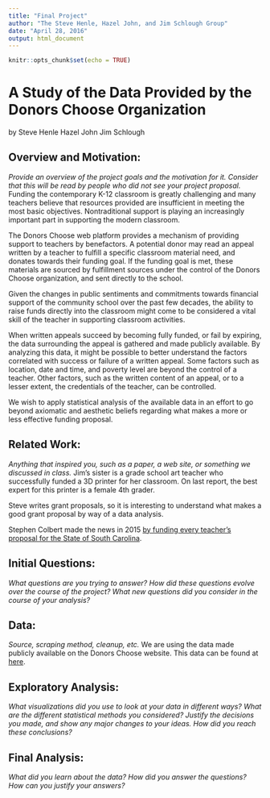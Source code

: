 ```yaml
---
title: "Final Project"
author: "The Steve Henle, Hazel John, and Jim Schlough Group"
date: "April 28, 2016"
output: html_document
---
```


```r
knitr::opts_chunk$set(echo = TRUE)
```
# A Study of the Data Provided by the Donors Choose Organization 
by
Steve Henle
Hazel John
Jim Schlough

## Overview and Motivation: 
*Provide an overview of the project goals and the motivation for it. Consider that this will be read by people who did not see your project proposal.*
Funding the contemporary K-12 classroom is greatly challenging and many teachers believe that resources provided are insufficient in meeting the most basic objectives. Nontraditional support is playing an increasingly important part in supporting the modern classroom. 

The Donors Choose web platform provides a mechanism of providing support to teachers by benefactors. A potential donor may read an appeal written by a teacher to fulfill a specific classroom material need, and donates towards their funding goal. If the funding goal is met, these materials are sourced by fulfillment sources under the control of the Donors Choose organization, and sent directly to the school. 

Given the changes in public sentiments and commitments towards financial support of the community school over the past few decades, the ability to raise funds directly into the classroom might come to be considered a vital skill of the teacher in supporting classroom activities. 

When written appeals succeed by becoming fully funded, or fail by expiring, the data surrounding the appeal is gathered and made publicly available. By analyzing this data, it might be possible to better understand the factors correlated with success or failure of a written appeal. Some factors such as location, date and time, and poverty level are beyond the control of a teacher. Other factors, such as the written content of an appeal, or to a lesser extent, the credentials of the teacher, can be controlled. 

We wish to apply statistical analysis of the available data in an effort to go beyond axiomatic and aesthetic beliefs regarding what makes a more or less effective funding proposal. 


## Related Work: 
*Anything that inspired you, such as a paper, a web site, or something we discussed in class.*
Jim's sister is a grade school art teacher who successfully funded a 3D printer for her classroom. On last report, the best expert for this printer is a female 4th grader.

Steve writes grant proposals, so it is interesting to understand what makes a good grant proposal by way of a data analysis.

Stephen Colbert made the news in 2015 [by funding every teacher's proposal for the State of South Carolina](http://time.com/3850694/stephen-colbert-funds-every-teacher-requested-grant-in-south-carolina-schools/).


## Initial Questions: 
*What questions are you trying to answer? How did these questions evolve over the course of the project? What new questions did you consider in the course of your analysis?*

## Data: 
*Source, scraping method, cleanup, etc.*
We are using the data made publicly available on the Donors Choose website.
This data can be found at [here](http://data.donorschoose.org/open-data/overview/).


## Exploratory Analysis: 
*What visualizations did you use to look at your data in different ways? What are the different statistical methods you considered? Justify the decisions you made, and show any major changes to your ideas. How did you reach these conclusions? *

## Final Analysis: 
*What did you learn about the data? How did you answer the questions? How can you justify your answers? * 





